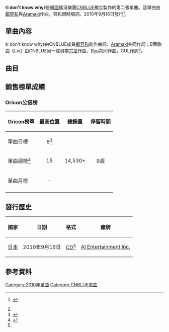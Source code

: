 {{Infobox single
|Name          = I don't know why
|Cover         = CNBLUE I don't know why.jpg
|Border        = 
|Artist        = [[CNBLUE|CNBLUE]]
|Album         = [[392_(專輯)|392]]
|Released      = 2010年9月16日<br><small>（見[[#發行歷史|發行歷史]]）</small>
|Format        = [[CD|CD]]
|A-side        = I don't know why
|B-side        = Lie
|Recorded      = 2010年
|Genre         = [[日語流行音樂|日語流行音樂]]
|Length        = 3:44
|Writer        = [[鄭容和|鄭容和]]、Aramaki
|Producer      = {{link-ko|韓成浩|한성호}}（{{lang|ko|한성호}}）
|Label         = [[AI_Entertainment|AI Entertainment]]
|Chronology    = [[CNBLUE|CNBLUE]]日語單曲
|Last single   = [[The_Way_(CNBLUE單曲)|The Way]]<br>（2010年）
|This single   = '''I don't know why'''<br>（2010年）
|Next single   = [[RE-MAINTENANCE|RE-MAINTENANCE]]<br>（2011年）
}}
《'''I don't know why'''》是[[韓國|韓國]]搖滾樂團[[CNBLUE|CNBLUE]]獨立製作的第二張單曲。這單曲由[[鄭容和|鄭容和]]與[[Aramaki|Aramaki]]作曲，容和同時填詞。2010年9月16日發行<ref name=release>{{Ja icon}} {{cite web|url=http://www.oricon.co.jp/prof/artist/488826/products/music/887070/1/|title=ＣＮＢＬＵＥ,Ｉ　ｄｏｎ’ｔ　ｋｎｏｗ　ｗｈｙ,CD,リリース,シングル,アルバム,新曲,オリコン芸能人事典-ORICON STYLE|date=|work=|publisher=[[Oricon|Oricon]]|accessdate=2014-03-18|archive-date=2014-01-01|archive-url=https://web.archive.org/web/20140101003422/http://www.oricon.co.jp/prof/artist/488826/products/music/887070/1/|dead-url=no}}</ref>。

==單曲內容==
《I don't know why》由CNBLUE成員[[鄭容和|鄭容和]]創作曲詞、[[Aramaki|Aramaki]]共同作詞；B面歌曲《Lie》由CNBLUE另一成員[[李宗泫|李宗泫]]作曲、[[Ryo|Ryo]]共同作曲，CUL作詞<ref name=release />。

==曲目==
{{tracklist
| total_length    = 15:13
| all_producer = {{link-ko|韓成浩|한성호}}（{{lang|ko|한성호}}）

| title1          = I don't know why
| music1          = [[鄭容和|鄭容和]]<br>[[Aramaki|Aramaki]]
| lyrics1         = 鄭容和
| arranger1       = 鄭容和
| length1         = 3:44

| title2          = Lie
| music2          = [[李宗泫|李宗泫]]<br>[[金在陽|金在陽]]（{{lang|ko|김재양}}）
| lyrics2         = [[CUL|CUL]]
| arranger2       = 金在陽
| length2         = 3:49

| title3          = I don't know why
| note3           = Instrumental
| music3          = 鄭容和<br>Aramaki
| lyrics3         = 
| arranger3       = 鄭容和
| length3         = 3:45

| title4          = Lie
| note4           = Instrumental
| music4          = 李宗泫
| lyrics4         = 
| arranger4       = 金在陽
| length4         = 3:47

}}

==銷售榜單成績==

===Oricon公信榜===
{| class="wikitable" style="width:630px;"
|-
! style="text-align:center;"|[[Oricon|Oricon]]榜單
! style="text-align:center;"|最高位置
! style="text-align:center;"|總銷量
! style="text-align:center;"|停留時間
|-
|align="left"|單曲日榜
| style="text-align:center;"|8<ref>{{cite web|url=http://music.ifensi.com/article-349539.html|title=CNBLUE新碟首发即获亚军 将签约日本大举进攻|date=2011-01-10|work=|publisher=ifensi.com|accessdate=2014-03-18|deadurl=yes|archiveurl=https://web.archive.org/web/20140318095047/http://music.ifensi.com/article-349539.html|archivedate=2014-03-18}}</ref>
| style="text-align:center;" rowspan="3"|14,530+
| style="text-align:center;" rowspan="3"|9週
|-
|align="left"|單曲週榜<ref name="oricon">{{cite web|url=http://www.oricon.co.jp/rank/js/w/2010-09-27/more/3/|title=2010年09月13日～2010年09月19日のCDシングル週間ランキング (Oricon Weekly chart for September 27th)|date=2010-09-27|work=|publisher=[[Oricon|Oricon]]|accessdate=2014-03-18|archive-date=2014-03-20|archive-url=https://web.archive.org/web/20140320023123/http://www.oricon.co.jp/rank/js/w/2010-09-27/more/3/|dead-url=no}}</ref>
| style="text-align:center;"|15
|-
|align="left"|單曲月榜
| style="text-align:center;"| -
|-
|}

==發行歷史==
{| class="wikitable plainrowheaders"
|-
! scope="col"| 國家 !! 日期 !! 格式 !! 廠牌
|-
! scope="row" rowspan="1"| [[日本|日本]]
| 2010年9月16日
| [[CD|CD]]<ref name=release />
| [[AI_Entertainment_Inc.|AI Entertainment Inc.]]
|}

==參考資料==
{{reflist}}

{{CNBLUE}}

[[Category:2010年單曲|Category:2010年單曲]]
[[Category:CNBLUE歌曲|Category:CNBLUE歌曲]]